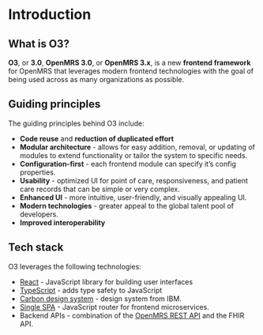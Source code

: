 # Introduction

## What is O3?

**O3**, or **3.0**, **OpenMRS 3.0**, or **OpenMRS 3.x**, is a new **frontend framework** for OpenMRS that leverages modern frontend technologies with the goal of being used across as many organizations as possible.

## Guiding principles

The guiding principles behind O3 include:

- **Code reuse** and **reduction of duplicated effort**
- **Modular architecture** - allows for easy addition, removal, or updating of modules to extend functionality or tailor the system to specific needs.
- **Configuration-first** - each frontend module can specify it’s config properties.
- **Usability** - optimized UI for point of care, responsiveness, and patient care records that can be simple or very complex.
- **Enhanced UI** - more intuitive, user-friendly, and visually appealing UI.
- **Modern technologies** - greater appeal to the global talent pool of developers.
- **Improved interoperability**

## Tech stack

O3 leverages the following technologies:

- [React](https://react.dev) - JavaScript library for building user interfaces
- [TypeScript](https://typescriptlang.org) - adds type safety to JavaScript
- [Carbon design system](https://carbondesignsystem.com) - design system from IBM.
- [Single SPA](https://single-spa.js.org) - JavaScript router for frontend microservices.
- Backend APIs - combination of the [OpenMRS REST API](https://rest.openmrs.org) and the FHIR API.
